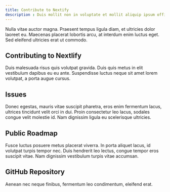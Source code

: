 ```yaml
---
title: Contribute to Nextify
description : Duis mollit non in voluptate et mollit aliquip ipsum officia proident aute velit.
---
```


Nulla vitae auctor magna. Praesent tempus ligula diam, et ultricies dolor laoreet eu. Maecenas placerat lobortis arcu, at interdum enim luctus eget. Sed eleifend ultricies erat ut commodo. 

## Contributing to Nextlify
Duis malesuada risus quis volutpat gravida. Duis quis metus in elit vestibulum dapibus eu eu ante. Suspendisse luctus neque sit amet lorem volutpat, a porta augue cursus. 


## Issues
Donec egestas, mauris vitae suscipit pharetra, eros enim fermentum lacus, ultrices tincidunt velit orci in dui. Proin consectetur leo lacus, sodales congue velit molestie id. Nam dignissim ligula eu scelerisque ultricies. 

## Public Roadmap
Fusce luctus posuere metus placerat viverra. In porta aliquet lacus, id volutpat turpis tempor nec. Duis hendrerit leo lectus, congue tempor eros suscipit vitae. Nam dignissim vestibulum turpis vitae accumsan. 

## GitHub Repository

Aenean nec neque finibus, fermentum leo condimentum, eleifend erat.
